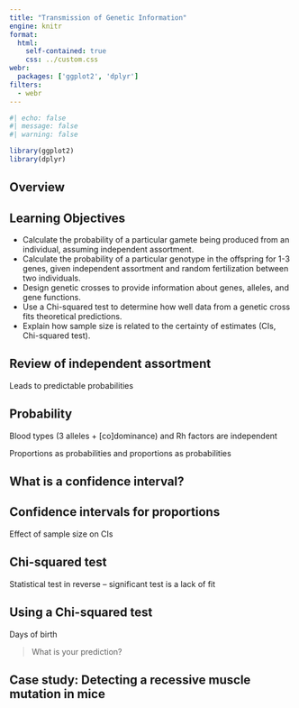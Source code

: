 ```yaml
---
title: "Transmission of Genetic Information"
engine: knitr
format: 
  html: 
    self-contained: true
    css: ../custom.css
webr: 
  packages: ['ggplot2', 'dplyr']
filters: 
  - webr
---
```


```r
#| echo: false
#| message: false
#| warning: false

library(ggplot2)
library(dplyr)
```


## Overview


## Learning Objectives

- Calculate the probability of a particular gamete being produced from an individual, assuming independent assortment.
- Calculate the probability of a particular genotype in the offspring for 1-3 genes, given independent assortment and random fertilization between two individuals.
- Design genetic crosses to provide information about genes, alleles, and gene functions.
- Use a Chi-squared test to determine how well data from a genetic cross fits theoretical predictions.
- Explain how sample size is related to the certainty of estimates (CIs, Chi-squared test).


## Review of independent assortment

Leads to predictable probabilities


## Probability

Blood types (3 alleles + [co]dominance) and Rh factors are independent

Proportions as probabilities and proportions as probabilities


## What is a confidence interval?


## Confidence intervals for proportions

Effect of sample size on CIs


## Chi-squared test

Statistical test in reverse – significant test is a lack of fit


## Using a Chi-squared test

Days of birth

> What is your prediction?


## Case study: Detecting a recessive muscle mutation in mice

